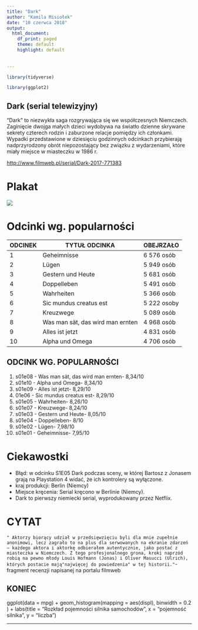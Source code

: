 ```yaml
---
title: "Dark"
author: "Kamila Misiołek"
date: "10 czerwca 2018"
output: 
  html_document:
    df_print: paged
    theme: default
    highlight: default
    
    
---
```


```r

library(tidyverse)

library(ggplot2)

```


## Dark (serial telewizyjny)

"Dark" to niezwykła saga rozgrywająca się we współczesnych Niemczech. Zaginięcie dwojga małych dzieci wydobywa na światło dzienne skrywane sekrety czterech rodzin i zaburzone relacje pomiędzy ich członkami. Wypadki przedstawione w dziesięciu godzinnych odcinkach przybierają nadprzyrodzony obrót niepozostający bez związku z wydarzeniami, które miały miejsce w miasteczku w 1986 r.

<http://www.filmweb.pl/serial/Dark-2017-771383>

# Plakat

![](dark.jpg)

# Odcinki wg. popularności

| ODCINEK | TYTUŁ ODCINKA                    | OBEJRZAŁO           |
|---------|----------------------------------|---------------------|
| 1       | Geheimnisse                      | 6 576 osób          | 
| 2       | Lügen                            | 5 949 osób          |   
| 3       | Gestern und Heute                | 5 681 osób          |  
| 4       | Doppelleben                      | 5 491 osób          |    
| 5       | Wahrheiten                       | 5 366 osób          | 
| 6       | Sic mundus creatus est           | 5 222 osoby         |
| 7       | Kreuzwege                        | 5 089 osób          |
| 8       | Was man sät, das wird man ernten | 4 968 osób          |
| 9       | Alles ist jetzt                  | 4 831 osób          | 
| 10      | Alpha und Omega                  | 4 706 osób          |


## ODCINK WG. POPULARNOŚCI

1. s01e08 - Was man sät, das wird man ernten- 8,34/10
2. s01e10 - Alpha und Omega- 8,34/10
3. s01e09 - Alles ist jetzt- 8,29/10
4. 01e06 - Sic mundus creatus est-  8,29/10
5. s01e05 - Wahrheiten- 8,26/10 
6. s01e07 - Kreuzwege- 8,24/10
7. s01e03 - Gestern und Heute- 8,05/10
8. s01e04 - Doppelleben- 8/10
9. s01e02 - Lügen- 7,98/10
10. s01e01 - Geheimnisse- 7,95/10

# Ciekawostki

+ Błąd: w odcinku S1E05 Dark podczas sceny, w której Bartosz z Jonasem grają na       Playstation 4 widać, że ich kontrolery są wyłączone.
+ kraj produkcji: Berlin (Niemcy)
+ Miejsce kręcenia: Serial kręcono w Berlinie (Niemcy).
+ Dark to pierwszy niemiecki serial, wyprodukowany przez Netflix.

# CYTAT

`" Aktorzy biorący udział w przedsięwzięciu byli dla mnie zupełnie anonimowi, lecz zagrało to na plus dla serwowanych na ekranie zdarzeń – każdego aktora i aktorkę odbierałem autentycznie, jako postać z miasteczka w Niemczech. Z tego profesjonalnego grona, kroki naprzód robią na pewno młody Louis Hofmann (Jonas) i Oliver Masucci (Ulrich), których postacie mają"najwięcej do powiedzenia" w tej historii."`- fragment recenzji napisanej na portalu filmweb

## KONIEC


ggplot(data = mpg) + 
  geom_histogram(mapping = aes(displ), binwidth = 0.2 ) +
  labs(title = "Rozkład pojemności silnika samochodów", x = "pojemność silnika", y = "liczba")
  
---
  